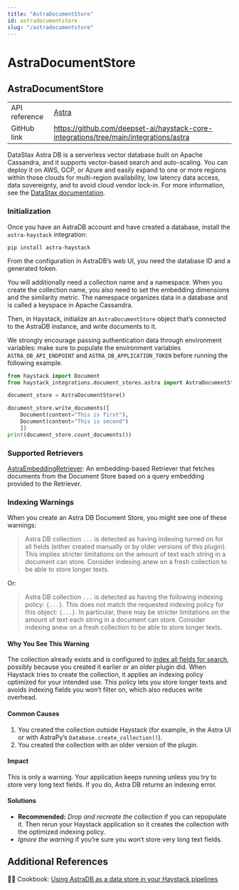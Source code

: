 ```yaml
---
title: "AstraDocumentStore"
id: astradocumentstore
slug: "/astradocumentstore"
---
```


# AstraDocumentStore

## AstraDocumentStore

|  |  |
| --- | --- |
| API reference | [Astra](/reference/integrations-astra)                                                         |
| GitHub link   | https://github.com/deepset-ai/haystack-core-integrations/tree/main/integrations/astra |

DataStax Astra DB is a serverless vector database built on Apache Cassandra, and it supports vector-based search and auto-scaling. You can deploy it on AWS, GCP, or Azure and easily expand to one or more regions within those clouds for multi-region availability, low latency data access, data sovereignty, and to avoid cloud vendor lock-in. For more information, see the [DataStax documentation](https://docs.datastax.com/en/home/docs/index.html).

### Initialization

Once you have an AstraDB account and have created a database, install the `astra-haystack` integration:

```shell
pip install astra-haystack
```

From the configuration in AstraDB’s web UI, you need the database ID and a generated token.

You will additionally need a collection name and a namespace. When you create the collection name, you also need to set the embedding dimensions and the similarity metric. The namespace organizes data in a database and is called a keyspace in Apache Cassandra.

Then, in Haystack, initialize an `AstraDocumentStore` object that’s connected to the AstraDB instance, and write documents to it.  

We strongly encourage passing authentication data through environment variables: make sure to populate the environment variables `ASTRA_DB_API_ENDPOINT` and  `ASTRA_DB_APPLICATION_TOKEN`  before running the following example.

```python
from haystack import Document
from haystack_integrations.document_stores.astra import AstraDocumentStore

document_store = AstraDocumentStore()

document_store.write_documents([
    Document(content="This is first"),
    Document(content="This is second")
    ])
print(document_store.count_documents())
```

### Supported Retrievers

[AstraEmbeddingRetriever](../pipeline-components/retrievers/astraretriever.mdx): An embedding-based Retriever that fetches documents from the Document Store based on a query embedding provided to the Retriever.

### Indexing Warnings

When you create an Astra DB Document Store, you might see one of these warnings:

> Astra DB collection `...` is detected as having indexing turned on for all fields (either created manually or by older versions of this plugin). This implies stricter limitations on the amount of text each string in a document can store. Consider indexing anew on a fresh collection to be able to store longer texts.

Or:

> Astra DB collection `...` is detected as having the following indexing policy: `{...}`. This does not match the requested indexing policy for this object: `{...}`. In particular, there may be stricter limitations on the amount of text each string in a document can store. Consider indexing anew on a fresh collection to be able to store longer texts.

#### Why You See This Warning

The collection already exists and is configured to [index all fields for search](https://docs.datastax.com/en/astra-db-serverless/api-reference/collections.html#the-indexing-option), possibly because you created it earlier or an older plugin did. When Haystack tries to create the collection, it applies an indexing policy optimized for your intended use. This policy lets you store longer texts and avoids indexing fields you won’t filter on, which also reduces write overhead.

#### Common Causes

1. You created the collection outside Haystack (for example, in the Astra UI or with AstraPy’s `Database.create_collection()`).
2. You created the collection with an older version of the plugin.

#### Impact

This is only a warning. Your application keeps running unless you try to store very long text fields. If you do, Astra DB returns an indexing error.

#### Solutions

- **Recommended:** _Drop and recreate the collection_ if you can repopulate it. Then rerun your Haystack application so it creates the collection with the optimized indexing policy.
- _Ignore the warning_ if you’re sure you won’t store very long text fields.

## Additional References

:cook: Cookbook: [Using AstraDB as a data store in your Haystack pipelines](https://haystack.deepset.ai/cookbook/astradb_haystack_integration)